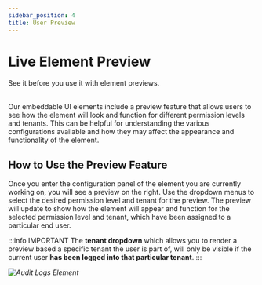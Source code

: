 ```yaml
---
sidebar_position: 4
title: User Preview
---
```



# Live Element Preview

See it before you use it with element previews.
<br />
<br />

Our embeddable UI elements include a preview feature that allows users to see how the element will look and
function for different permission levels and tenants. This can be helpful for understanding the various
configurations available and how they may affect the appearance and functionality of the element.

## How to Use the Preview Feature

Once you enter the configuration panel of the element you are currently working on, you will see a preview on the right.
Use the dropdown menus to select the desired permission level and tenant for the preview.
The preview will update to show how the element will appear and function for the selected permission level and tenant, which
have been assigned to a particular end user.

:::info IMPORTANT
The **tenant dropdown** which allows you to render a preview based a specific tenant the user is part of, will only be visible
if the current user **has been logged into that particular tenant**.
:::

_![Audit Logs Element](/img/elements/generic/element-preview.png)_

<HelpSupportTile />
